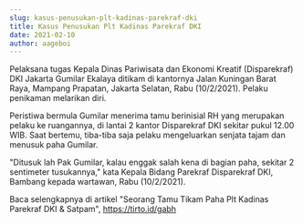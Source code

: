 ```yaml
---
slug: kasus-penusukan-plt-kadinas-parekraf-dki
title: Kasus Penusukan Plt Kadinas Parekraf DKI
date: 2021-02-10
author: aageboi
---
```

Pelaksana tugas Kepala Dinas Pariwisata dan Ekonomi Kreatif (Disparekraf) DKI Jakarta Gumilar Ekalaya ditikam di kantornya Jalan Kuningan Barat Raya, Mampang Prapatan, Jakarta Selatan, Rabu (10/2/2021). Pelaku penikaman melarikan diri.

Peristiwa bermula Gumilar menerima tamu berinisial RH yang merupakan pelaku ke ruangannya, di lantai 2 kantor Disparekraf DKI sekitar pukul 12.00 WIB. Saat bertemu, tiba-tiba saja pelaku mengeluarkan senjata tajam dan menusuk paha Gumilar.

"Ditusuk lah Pak Gumilar, kalau enggak salah kena di bagian paha, sekitar 2 sentimeter tusukannya," kata Kepala Bidang Parekraf Disparekraf DKI, Bambang kepada wartawan, Rabu (10/2/2021).

Baca selengkapnya di artikel "Seorang Tamu Tikam Paha Plt Kadinas Parekraf DKI & Satpam", <https://tirto.id/gabh>